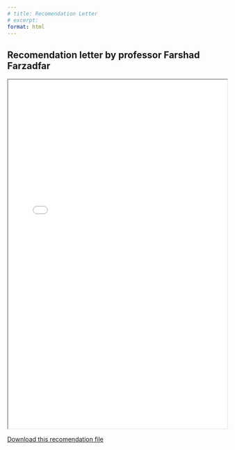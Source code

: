 ```yaml
---
# title: Recomendation Letter
# excerpt: 
format: html
---
```



## Recomendation letter by professor Farshad Farzadfar

<iframe src="recom.pdf" width="100%" height="800px"></iframe>

[Download this recomendation file](recom.pdf)
